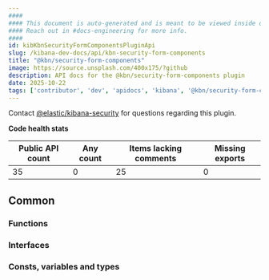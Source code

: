 ```yaml
---
####
#### This document is auto-generated and is meant to be viewed inside our experimental, new docs system.
#### Reach out in #docs-engineering for more info.
####
id: kibKbnSecurityFormComponentsPluginApi
slug: /kibana-dev-docs/api/kbn-security-form-components
title: "@kbn/security-form-components"
image: https://source.unsplash.com/400x175/?github
description: API docs for the @kbn/security-form-components plugin
date: 2025-10-22
tags: ['contributor', 'dev', 'apidocs', 'kibana', '@kbn/security-form-components']
---
```




Contact [@elastic/kibana-security](https://github.com/orgs/elastic/teams/kibana-security) for questions regarding this plugin.

**Code health stats**

| Public API count  | Any count | Items lacking comments | Missing exports |
|-------------------|-----------|------------------------|-----------------|
| 35 | 0 | 25 | 0 |

## Common

### Functions
<DocDefinitionList data={kbnSecurityFormComponentsObj.common.functions}/>

### Interfaces
<DocDefinitionList data={kbnSecurityFormComponentsObj.common.interfaces}/>

### Consts, variables and types
<DocDefinitionList data={kbnSecurityFormComponentsObj.common.misc}/>

